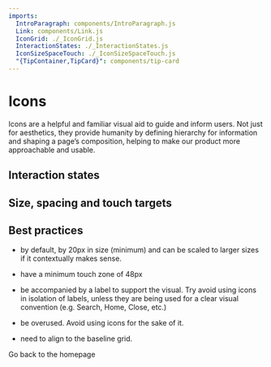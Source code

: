 ```yaml
---
imports:
  IntroParagraph: components/IntroParagraph.js
  Link: components/Link.js
  IconGrid: ./_IconGrid.js
  InteractionStates: ./_InteractionStates.js
  IconSizeSpaceTouch: ./_IconSizeSpaceTouch.js
  "{TipContainer,TipCard}": components/tip-card
---
```


# Icons

<IntroParagraph>

Icons are a helpful and familiar visual aid to guide and inform users. Not just for aesthetics, they provide humanity by defining hierarchy for information and shaping a page’s composition, helping to make our product more approachable and usable.

</IntroParagraph>

## Interaction states

<InteractionStates dark={false} />

<InteractionStates dark={true} />

## Size, spacing and touch targets

<IconSizeSpaceTouch />

<IconGrid category="Actions" />

<IconGrid category="Informational" />

<IconGrid category="Directional" />

<IconGrid category="Users" />

<IconGrid category="Views" />

<IconGrid category="Surveys" />

<IconGrid category="Sentiment" />

<IconGrid category="Navigational/Effectiveness" />

<IconGrid category="Navigational/Engagement" />

<IconGrid category="Navigational/Global" />

## Best practices

<TipContainer>
<TipCard title="Icons should…" type="tip">

- by default, by 20px in size (minimum) and can be scaled to larger sizes if it contextually makes sense.

- have a minimum touch zone of 48px

- be accompanied by a label to support the visual. Try avoid using icons in isolation of labels, unless they are being used for a clear visual convention (e.g. Search, Home, Close, etc.)

</TipCard>
<TipCard title="Icons should not…" type="warning">

- be overused. Avoid using icons for the sake of it.

- need to align to the baseline grid.

</TipCard>
</TipContainer>

<p><Link to="/">Go back to the homepage</Link></p>